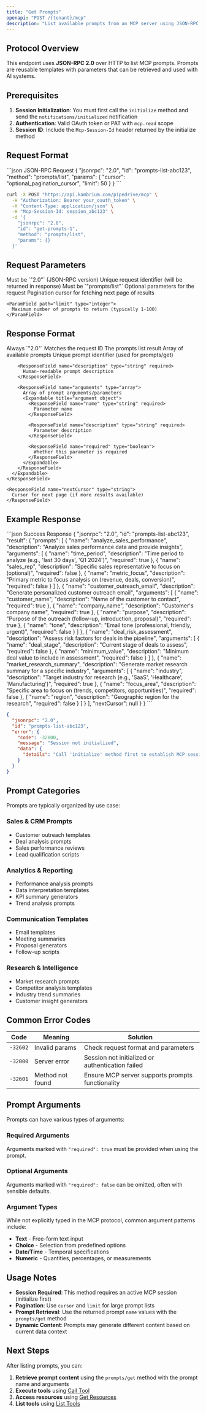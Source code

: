 ```yaml
---
title: "Get Prompts"
openapi: "POST /{tenant}/mcp"
description: "List available prompts from an MCP server using JSON-RPC 2.0 protocol. Prompts are pre-defined templates that can be used with AI systems."
---
```


## Protocol Overview

This endpoint uses **JSON-RPC 2.0** over HTTP to list MCP prompts. Prompts are reusable templates with parameters that can be retrieved and used with AI systems.

## Prerequisites

1. **Session Initialization**: You must first call the `initialize` method and send the `notifications/initialized` notification
2. **Authentication**: Valid OAuth token or PAT with `mcp.read` scope
3. **Session ID**: Include the `Mcp-Session-Id` header returned by the initialize method

## Request Format

<CodeGroup>
```json JSON-RPC Request
{
  "jsonrpc": "2.0",
  "id": "prompts-list-abc123",
  "method": "prompts/list",
  "params": {
    "cursor": "optional_pagination_cursor",
    "limit": 50
  }
}
```

```bash cURL Example
curl -X POST "https://api.kambrium.com/pipedrive/mcp" \
  -H "Authorization: Bearer your_oauth_token" \
  -H "Content-Type: application/json" \
  -H "Mcp-Session-Id: session_abc123" \
  -d '{
    "jsonrpc": "2.0",
    "id": "get-prompts-1",
    "method": "prompts/list",
    "params": {}
  }'
```

</CodeGroup>

## Request Parameters

<ParamField path="jsonrpc" type="string" required>
  Must be `"2.0"` (JSON-RPC version)
</ParamField>

<ParamField path="id" type="string" required>
  Unique request identifier (will be returned in response)
</ParamField>

<ParamField path="method" type="string" required>
  Must be `"prompts/list"`
</ParamField>

<ParamField path="params" type="object">
  Optional parameters for the request

  <Expandable title="params properties">
    <ParamField path="cursor" type="string">
      Pagination cursor for fetching next page of results
    </ParamField>
    
    <ParamField path="limit" type="integer">
      Maximum number of prompts to return (typically 1-100)
    </ParamField>
  </Expandable>
</ParamField>

## Response Format

<ResponseField name="jsonrpc" type="string" required>
  Always `"2.0"`
</ResponseField>

<ResponseField name="id" type="string" required>
  Matches the request ID
</ResponseField>

<ResponseField name="result" type="object" required>
  The prompts list result
  <Expandable title="result properties">
    <ResponseField name="prompts" type="array" required>
      Array of available prompts
      <Expandable title="prompt object">
        <ResponseField name="name" type="string" required>
          Unique prompt identifier (used for prompts/get)
        </ResponseField>

        <ResponseField name="description" type="string" required>
          Human-readable prompt description
        </ResponseField>

        <ResponseField name="arguments" type="array">
          Array of prompt arguments/parameters
          <Expandable title="argument object">
            <ResponseField name="name" type="string" required>
              Parameter name
            </ResponseField>

            <ResponseField name="description" type="string" required>
              Parameter description
            </ResponseField>

            <ResponseField name="required" type="boolean">
              Whether this parameter is required
            </ResponseField>
          </Expandable>
        </ResponseField>
      </Expandable>
    </ResponseField>

    <ResponseField name="nextCursor" type="string">
      Cursor for next page (if more results available)
    </ResponseField>

  </Expandable>
</ResponseField>

## Example Response

<ResponseExample>
```json Success Response
{
  "jsonrpc": "2.0",
  "id": "prompts-list-abc123",
  "result": {
    "prompts": [
      {
        "name": "analyze_sales_performance",
        "description": "Analyze sales performance data and provide insights",
        "arguments": [
          {
            "name": "time_period",
            "description": "Time period to analyze (e.g., 'last 30 days', 'Q1 2024')",
            "required": true
          },
          {
            "name": "sales_rep",
            "description": "Specific sales representative to focus on (optional)",
            "required": false
          },
          {
            "name": "metric_focus",
            "description": "Primary metric to focus analysis on (revenue, deals, conversion)",
            "required": false
          }
        ]
      },
      {
        "name": "customer_outreach_email",
        "description": "Generate personalized customer outreach email",
        "arguments": [
          {
            "name": "customer_name",
            "description": "Name of the customer to contact",
            "required": true
          },
          {
            "name": "company_name",
            "description": "Customer's company name",
            "required": true
          },
          {
            "name": "purpose",
            "description": "Purpose of the outreach (follow-up, introduction, proposal)",
            "required": true
          },
          {
            "name": "tone",
            "description": "Email tone (professional, friendly, urgent)",
            "required": false
          }
        ]
      },
      {
        "name": "deal_risk_assessment",
        "description": "Assess risk factors for deals in the pipeline",
        "arguments": [
          {
            "name": "deal_stage",
            "description": "Current stage of deals to assess",
            "required": false
          },
          {
            "name": "minimum_value",
            "description": "Minimum deal value to include in assessment",
            "required": false
          }
        ]
      },
      {
        "name": "market_research_summary",
        "description": "Generate market research summary for a specific industry",
        "arguments": [
          {
            "name": "industry",
            "description": "Target industry for research (e.g., 'SaaS', 'Healthcare', 'Manufacturing')",
            "required": true
          },
          {
            "name": "focus_area",
            "description": "Specific area to focus on (trends, competitors, opportunities)",
            "required": false
          },
          {
            "name": "region",
            "description": "Geographic region for the research",
            "required": false
          }
        ]
      }
    ],
    "nextCursor": null
  }
}
```

```json Error Response
{
  "jsonrpc": "2.0",
  "id": "prompts-list-abc123",
  "error": {
    "code": -32000,
    "message": "Session not initialized",
    "data": {
      "details": "Call 'initialize' method first to establish MCP session."
    }
  }
}
```

</ResponseExample>

## Prompt Categories

Prompts are typically organized by use case:

### Sales & CRM Prompts

- Customer outreach templates
- Deal analysis prompts
- Sales performance reviews
- Lead qualification scripts

### Analytics & Reporting

- Performance analysis prompts
- Data interpretation templates
- KPI summary generators
- Trend analysis prompts

### Communication Templates

- Email templates
- Meeting summaries
- Proposal generators
- Follow-up scripts

### Research & Intelligence

- Market research prompts
- Competitor analysis templates
- Industry trend summaries
- Customer insight generators

## Common Error Codes

| Code     | Meaning          | Solution                                         |
| -------- | ---------------- | ------------------------------------------------ |
| `-32602` | Invalid params   | Check request format and parameters              |
| `-32000` | Server error     | Session not initialized or authentication failed |
| `-32601` | Method not found | Ensure MCP server supports prompts functionality |

## Prompt Arguments

Prompts can have various types of arguments:

### Required Arguments

Arguments marked with `"required": true` must be provided when using the prompt.

### Optional Arguments

Arguments marked with `"required": false` can be omitted, often with sensible defaults.

### Argument Types

While not explicitly typed in the MCP protocol, common argument patterns include:

- **Text** - Free-form text input
- **Choice** - Selection from predefined options
- **Date/Time** - Temporal specifications
- **Numeric** - Quantities, percentages, or measurements

## Usage Notes

- **Session Required**: This method requires an active MCP session (initialize first)
- **Pagination**: Use `cursor` and `limit` for large prompt lists
- **Prompt Retrieval**: Use the returned prompt `name` values with the `prompts/get` method
- **Dynamic Content**: Prompts may generate different content based on current data context

## Next Steps

After listing prompts, you can:

1. **Retrieve prompt content** using the `prompts/get` method with the prompt name and arguments
2. **Execute tools** using [Call Tool](/api-reference/mcp-interaction/call-tool)
3. **Access resources** using [Get Resources](/api-reference/mcp-interaction/get-resources)
4. **List tools** using [List Tools](/api-reference/mcp-interaction/list-tools)
